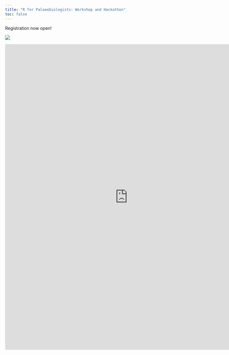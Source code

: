 ```yaml
---
title: "R for Palaeobiologists: Workshop and Hackathon"
toc: false
---
```

Registration now open! 

![](./images/banner.png)

<iframe src="https://docs.google.com/forms/d/e/1FAIpQLScBLAxxPHqV34ybD7Tf9Ha1gTGIzqRkuHIH6cjSah7wZlPdhw/viewform?embedded=true" width="800" height="1000" frameborder="0" marginheight="0" marginwidth="0">Loading…</iframe>